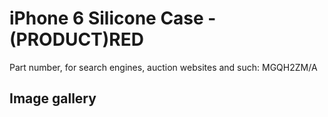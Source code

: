 
# iPhone 6 Silicone Case - (PRODUCT)RED

Part number, for search engines, auction websites and such: MGQH2ZM/A

## Image gallery

<div style={{ width: "768px" }}>
  <GalleryComponent
    images={[
      {
        original: "/everysource/MGQH2.png",
        thumbnail: "/everypreview/MGQH2.png",
      },
      {
        original: "/everysource/MGQH2_AV1_GOLD.png",
        thumbnail: "/everypreview/MGQH2_AV1_GOLD.png",
      },
      {
        original: "/everysource/MGQH2_AV1_SILVER.png",
        thumbnail: "/everypreview/MGQH2_AV1_SILVER.png",
      },
      {
        original: "/everysource/MGQH2_AV1_SPACE_GRAY.png",
        thumbnail: "/everypreview/MGQH2_AV1_SPACE_GRAY.png",
      },
      {
        original: "/everysource/MGQH2_AV2.png",
        thumbnail: "/everypreview/MGQH2_AV2.png",
      },
      {
        original: "/everysource/MGQH2_AV3.png",
        thumbnail: "/everypreview/MGQH2_AV3.png",
      },
      {
        original: "/everysource/MGQH2_AV4.png",
        thumbnail: "/everypreview/MGQH2_AV4.png",
      },
      {
        original: "/everysource/MGQH2_AV5.png",
        thumbnail: "/everypreview/MGQH2_AV5.png",
      }
    ]}
  />
</div>
